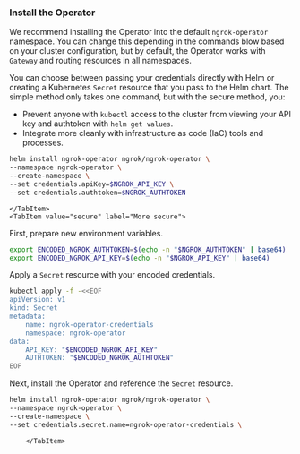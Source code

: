 
### Install the Operator

We recommend installing the Operator into the default `ngrok-operator` namespace.
You can change this depending in the commands blow based on your cluster configuration, but by default, the Operator works with `Gateway` and routing resources in all namespaces.

You can choose between passing your credentials directly with Helm or creating a Kubernetes `Secret` resource that you pass to the Helm chart.
The simple method only takes one command, but with the secure method, you:

- Prevent anyone with `kubectl` access to the cluster from viewing your API key and authtoken with `helm get values`.
- Integrate more cleanly with infrastructure as code (IaC) tools and processes.

<Tabs groupId="k8s" queryString="k8s-install">
	<TabItem value="simple" label="Simple" default>

```bash
helm install ngrok-operator ngrok/ngrok-operator \
--namespace ngrok-operator \
--create-namespace \
--set credentials.apiKey=$NGROK_API_KEY \
--set credentials.authtoken=$NGROK_AUTHTOKEN
```

    </TabItem>
    <TabItem value="secure" label="More secure">

First, prepare new environment variables.

```bash
export ENCODED_NGROK_AUTHTOKEN=$(echo -n "$NGROK_AUTHTOKEN" | base64)
export ENCODED_NGROK_API_KEY=$(echo -n "$NGROK_API_KEY" | base64)
```

Apply a `Secret` resource with your encoded credentials.

```bash
kubectl apply -f -<<EOF
apiVersion: v1
kind: Secret
metadata:
	name: ngrok-operator-credentials
	namespace: ngrok-operator
data:
	API_KEY: "$ENCODED_NGROK_API_KEY"
	AUTHTOKEN: "$ENCODED_NGROK_AUTHTOKEN"
EOF
```

Next, install the Operator and reference the `Secret` resource.

```bash
helm install ngrok-operator ngrok/ngrok-operator \
--namespace ngrok-operator \
--create-namespace \
--set credentials.secret.name=ngrok-operator-credentials \
```

    	</TabItem>

</Tabs>
